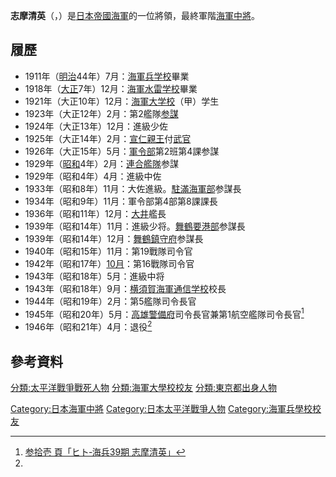 {{Infobox Military Person|name=志摩清英|lived={{birth date|1890|2|25}}－{{death date and age|1973|11|7}}|placeofbirth=[[日本|日本]][[東京府|東京府]]|placeofdeath=[[日本|日本]][[東京都|東京都]]（83歲）|image=[[file:Shima_Kiyohide.jpg|220px]]|caption=|allegiance={{flagicon|Japan}} [[大日本帝国|大日本帝国]]|branch=[[File:Naval_Ensign_of_Japan.svg|27px]] [[大日本帝國海軍|大日本帝國海軍]]|serviceyears=1911年–1945年|rank=海军中将|battles=[[第二次世界大戰|第二次世界大戰]]<br/>[[太平洋战争|太平洋战争]]|laterwork=}}

'''志摩清英'''（{{jpn|j=志摩清英|hg=はせがわきいち}}，{{bd|1890年|2月25日|1973年|11月7日}}）是[[日本帝國海軍|日本帝國海軍]]的一位將領，最終軍階[[海军中将|海軍中將]]。

== 履歷 ==
* 1911年（[[明治|明治]]44年）7月：[[海軍兵学校|海軍兵学校]]畢業
* 1918年（[[大正|大正]]7年）12月：[[海軍水雷学校|海軍水雷学校]]畢業
* 1921年（大正10年）12月：[[海軍大学校|海軍大学校]]（甲）学生
* 1923年（大正12年）2月：第2艦隊[[参謀|参謀]]
* 1924年（大正13年）12月：進級少佐
* 1925年（大正14年）2月：[[宣仁親王|宣仁親王]]付[[武官|武官]]
* 1926年（大正15年）5月：[[軍令部|軍令部]]第2班第4課参謀
* 1929年（[[昭和|昭和]]4年）2月：[[連合艦隊|連合艦隊]]参謀
* 1929年（昭和4年）4月：進級中佐
* 1933年（昭和8年）11月：大佐進級。[[駐滿海軍部|駐滿海軍部]]参謀長
* 1934年（昭和9年）11月：軍令部第4部第8課課長
* 1936年（昭和11年）12月：[[大井_(軽巡洋艦)|大井]]艦長
* 1939年（昭和14年）11月：進級少将。[[舞鶴市|舞鶴]][[要港部|要港部]]参謀長
* 1939年（昭和14年）12月：[[舞鶴鎮守府|舞鶴鎮守府]]参謀長
* 1940年（昭和15年）11月：第19戰隊司令官
* 1942年（昭和17年）[[10月|10月]]：第16戰隊司令官
* 1943年（昭和18年）5月：進級中将
* 1943年（昭和18年）9月：[[横須賀市|横須賀]][[海軍通信学校|海軍通信学校]]校長
* 1944年（昭和19年）2月：第5艦隊司令長官
* 1945年（昭和20年）5月：[[高雄警備府|高雄警備府]]司令長官兼第1航空艦隊司令長官<ref name="misohito">[http://homepage2.nifty.com/nishidah/px39.htm#v013 参拾壱 頁「ヒト‐海兵39期 志摩清英」]{{Dead link}}</ref>
* 1946年（昭和21年）4月：退役<ref name="misohito"/>

== 參考資料 ==
{{Reflist|2}}
[[Category:日本海軍中將|Category:日本海軍中將]]
[[分類:太平洋戰爭戰死人物|分類:太平洋戰爭戰死人物]]
[[分類:海軍大學校校友|分類:海軍大學校校友]]
[[分類:東京都出身人物|分類:東京都出身人物]]
[[Category:日本太平洋戰爭人物|Category:日本太平洋戰爭人物]]
[[Category:海軍兵學校校友|Category:海軍兵學校校友]]